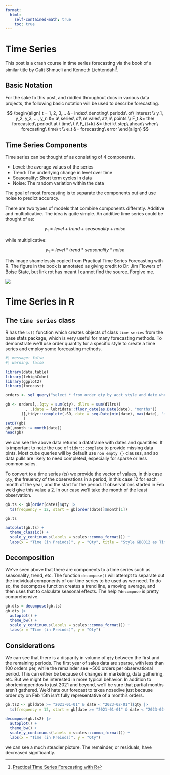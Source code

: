 ```yaml
---
format:
  html: 
    self-contained-math: true
    toc: true
---
```


# Time Series

This post is a crash course in time series forecasting via the book of a similar title by Galit Shmueli and Kenneth Lichtendahl[^1].

## Basic Notation

For the sake fo this post, and riddled throughout docs in various data projects, the following basic notation will be used to describe forecasting. 

$$
\begin{align}
t = 1, 2, 3,... &= index\ denoting\ periods\ of\ interest \\
y_1, y_2, y_3, ..., y_n &= a\ series\ of\ n\ vales\ at\ n\ points \\
F_t &= the\ forecasted\ period\ at \ time\ t \\
F_{t+k} &= the\ k\ step\ ahead\ when\ forecasting\ time\ t \\
e_t &= forecasting\ error
\end{align}
$$

## Time Series Components

Time series can be thought of as consisting of 4 components. 

- Level: the average values of the series  
- Trend: The underlying change in level over time  
- Seasonality: Short term cycles in data  
- Noise: The random variation within the data  

The goal of most forecasting is to separate the components out and use noise to predict accuracy. 

There are two types of models that combine components differntly. Additive and multiplicative. The idea is quite simple. An additive time series could be thought of as:

$$y_1 = level + trend + seasonality + noise$$

while multiplicative:

$$y_1 = level * trend * seasonality * noise$$

:::{.column-margin}
This image shamelessly copied from Practical Time Series Forecasting with R. The figure in the book is annotated as giving credit to Dr. Jim Flowers of Boise State, but link rot has meant I cannot find the source. Forgive me. 
:::

![](images/ts_patterns.jpg)

# Time Series in R

## The `time series` class

R has the `ts()` function which creates objects of class `time series` from the base stats package, which is very useful for many forecasting methods. To demonstrate we'll use order quantity for a specific style to create a time series and employ some forecasting methods. 

```r
#| message: false
#| warning: false

library(data.table)
library(lehighCube)
library(ggplot2)
library(forecast)

orders <- sql_query("select * from order_qty_by_acct_style_and_date where style = 'GB8012'")

gb <- orders[,.(qty = sum(qty), dllrs = sum(dllrs))
         , .(date = lubridate::floor_date(as.Date(date), "months"))
       ][,tidyr::complete(.SD, date = seq.Date(min(date), max(date), "months"), fill = list(qty = 0, dllrs = 0))
        ]
setDT(gb)
gb[,month := month(date)]
head(gb)
```

we can see the above data returns a dataframe with dates and quantities. It is important to note the use of `tidyr::complete` to provide missing data pints. Most cube queries will by default use `non empty {}` clauses, and so data pulls are likely to need completed, especially for sparse or less common sales. 

To convert to a time series (ts) we provide the vector of values, in this case `qty`, the freuency of the observations in a period, in this case 12 for each month of the year, and the start for the period. If observations started in Feb we'd give this value a 2. In our case we'll take the month of the least observation. 

```r
gb.ts <- gb[order(date)]$qty |>
  ts(frequency = 12, start = gb[order(date)]$month[1])

gb.ts
```

```r
autoplot(gb.ts) + 
  theme_classic() + 
  scale_y_continuous(labels = scales::comma_format()) +
  labs(x = "Time (in Preiods)", y = "Qty", title = "Style GB8012 as Time Series")
```

## Decomposition

We've seen above that there are components to a time series such as seasonality, trend, etc. The function `decompose()` will attempt to separate out the individual components of our time series to be used as we need. To do so, the decompose function creates a trend line, a moving average, and then uses that to calculate seasonal effects. The help `?decompose` is pretty comprehensive.

```r
gb.dts = decompose(gb.ts)
gb.dts |>
  autoplot() +
  theme_bw() + 
  scale_y_continuous(labels = scales::comma_format()) +
  labs(x = "Time (in Preiods)", y = "Qty")
```

## Considerations

We can see that there is a disparity in volume of `qty` between the first and the remaining periods. The first year of sales data are sparse, with less than 100 orders per, while the remainder see ~500 orders per observational period. This can either be because of changes in marketing, data gathering, etc. But we might be interested in more typical behavior. In addition to shorteningperidos to just 2021 and beyond, we'll be sure that partial months aren't gathered. We'd hate our forecast to takea nosedive just because order qty on Feb 15th isn't fully representative of a month's orders.

```r
gb.ts2 <- gb[date >= "2021-01-01" & date < "2023-02-01"]$qty |>
  ts(frequency = 12, start = gb[date >= "2021-01-01" & date < "2023-02-01"]$month[1])

decompose(gb.ts2) |>
  autoplot() +
  theme_bw() + 
  scale_y_continuous(labels = scales::comma_format()) +
  labs(x = "Time (in Preiods)", y = "Qty")
```

we can see a much steadier picture. The remainder, or residuals, have decreased significantly. 



[^1]: [Practical Time Series Forecasting with R](https://www.forecastingbook.com/)